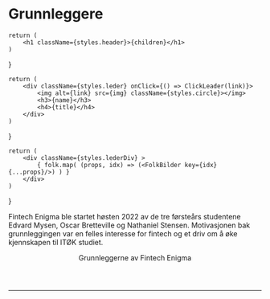 # Grunnleggere


    return (
        <h1 className={styles.header}>{children}</h1>
    )
}


    return (
        <div className={styles.leder} onClick={() => ClickLeader(link)}>
            <img alt={link} src={img} className={styles.circle}></img>
            <h3>{name}</h3>
            <h4>{title}</h4>
        </div>
    )
}


    return (
        <div className={styles.lederDiv} >
            { folk.map( (props, idx) => (<FolkBilder key={idx} {...props}/>) ) }
        </div>
    )
}

<!-- Markdown -->

Fintech Enigma ble startet høsten 2022 av de tre førsteårs studentene Edvard Mysen, Oscar Bretteville og Nathaniel Stensen.
Motivasjonen bak grunnleggingen var en felles interesse for fintech og et driv om å øke kjennskapen til ITØK studiet. 

<Header>Grunnleggerne av Fintech Enigma</Header>
<hr />
<FolkDiv folk={grunnleggere}/>
